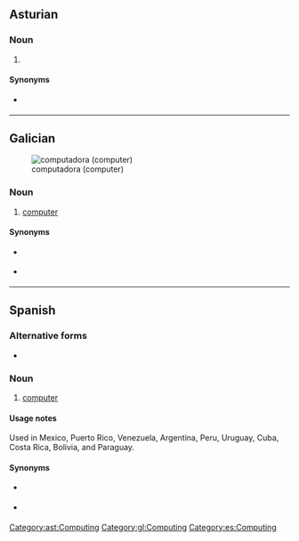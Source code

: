==Asturian==
{{wikipedia|lang=ast}}

===Noun===
{{ast-noun|f|computadores}}

# {{l|en|computer}} {{gloss|a programmable device}}

====Synonyms====
* {{sense|computer}} {{l|ast|ordenador|g=m}}

[[Category:ast:Computing]]

----

==Galician==
{{wikipedia|lang=gl}}
[[File:Macintosh classic.jpg|thumb|computadora (computer)]]

===Noun===
{{gl-noun|f}}

# [[computer]]

====Synonyms====
* {{sense|computer}} {{l|gl|computador|g=m}}
* {{sense|computer}} {{l|gl|ordenador|g=m}}

[[Category:gl:Computing]]

----

==Spanish==
{{wikipedia|lang=es}}

===Alternative forms===
* {{l|es|compu}} {{qualifier|informal}}

===Noun===
{{es-noun|f|computadoras}}

# [[computer]]

====Usage notes====
Used in Mexico, Puerto Rico, Venezuela, Argentina, Peru, Uruguay, Cuba, Costa Rica, Bolivia, and Paraguay.

====Synonyms====
* {{sense|computer}} {{l|es|computador|g=m}}
* {{sense|computer}} {{l|es|ordenador|g=m}} {{qualifier|Spain}}

[[Category:es:Computing]]